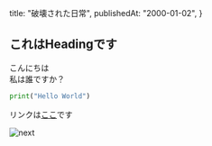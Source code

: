   title: "破壊された日常",
  publishedAt: "2000-01-02",
}

## これはHeadingです

こんにちは  
私は誰ですか？

```py showLineNumbers {3} title="add.py"
print("Hello World")
```

リンクは[ここ](https://google.com)です

![next](/next.svg)
